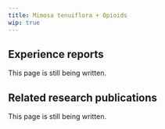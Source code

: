 ---
title: Mimosa tenuiflora + Opioids
wip: true
---

## Experience reports

This page is still being written.

## Related research publications

This page is still being written.

